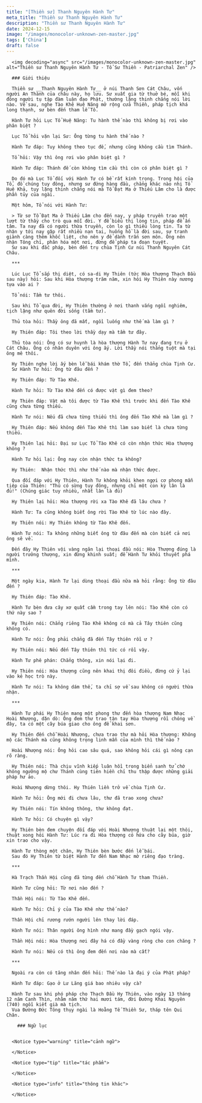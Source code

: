 ```yaml
---
title: "[Thiền sư] Thanh Nguyên Hành Tư"
meta_title: "Thiền sư Thanh Nguyên Hành Tư"
description: "Thiền sư Thanh Nguyên Hành Tư"
date: 2024-12-15
image: "/images/monocolor-unknown-zen-master.jpg"
tags: ['China']
draft: false
---
```


<div className="grid xl:grid-cols-8 lg:grid-cols-8 md:grid-cols-2 sm:grid-cols-2 xs:grid-cols-1 gap-8 bg-body dark:bg-darkmode-body">

  <div className="lg:col-span-3 md:col-span-1">

      <img decoding="async" src="/images/monocolor-unknown-zen-master.jpg" alt="Thiền sư Thanh Nguyên Hành Tư - Tổ Sư Thiền - Patriarchal Zen" />

      ### Giới thiệu

      Thiền sư __Thanh Nguyên Hành Tư__ ở núi Thanh Sơn Cát Châu, vốn người An Thành của châu này, họ lưu. Sư xuất gia từ thuở bé, mỗi khi đông người tụ tập đàm luận đạo Phật, thường lặng thinh chẳng nói lời nào. Về sau, nghe Tào Khê Huệ Năng mở rộng cửa Thiền, pháp tịch khá long thạnh, sư bèn đến tham lễ Tổ.

      Hành Tư hỏi Lục Tổ Huệ Năng: Tu hành thế nào thì không bị rơi vào phân biệt ?

      Lục Tổ hỏi vặn lại Sư: Ông từng tu hành thế nào ?

      Hành Tư đáp: Tuy không theo tục đế, nhưng cũng không cầu tìm Thánh.

      Tổ hỏi: Vậy thì ông rơi vào phân biệt gì ?

      Hành Tư đáp: Thánh đế còn không tìm cầu thì còn có phân biệt gì ?

      Do đó mà Lục Tổ đối với Hành Tư có bề rất kính trọng. Trong hội của Tổ, đồ chúng tuy đông, nhưng sư đứng hàng đầu, chẳng khác nào nhị Tổ Huệ Khả, tuy lặng thinh chẳng nói mà Tổ Đạt Ma ở Thiếu Lâm cho là được phần tủy của ngài.

      Một hôm, Tổ nói với Hành Tư:

      > Từ sơ Tổ Đạt Ma ở Thiếu Lâm cho đến nay, y pháp truyền trao một lượt từ thầy cho trò qua mỗi đời. Y để biểu thị lòng tin, pháp để ấn tâm. Ta nay đã có người thừa truyền, còn lo gì thiếu lòng tin. Ta từ nhận y tới nay gặp rất nhiều nạn tai, huống hồ là đời sau, sự tranh giành càng thêm khốc liệt, cho nên y để dành trấn sơn môn. Ông nên nhận Tông chỉ, phân hóa một nơi, đừng để pháp ta đoạn tuyệt.
      Sư sau khi đắc pháp, bèn đến trụ chùa Tịnh Cư núi Thanh Nguyên Cát Châu.

      ***

      Lúc Lục Tổ sắp thị diệt, có sa-di Hy Thiên (tức Hòa thượng Thạch Đầu sau này) hỏi: Sau khi Hòa thượng trăm năm, xin hỏi Hy Thiên này nương tựa vào ai ?

      Tổ nói: Tầm tư thôi.

      Sau khi Tổ qua đời, Hy Thiên thường ở nơi thanh vắng ngồi nghiêm, tịch lặng như quên đời sống (tầm tư).

      Thủ tòa hỏi: Thầy ông đã mất, ngồi luống như thế mà làm gì ?

      Hy Thiên đáp: Tôi theo lời thầy dạy mà tầm tư đây.

      Thủ tòa nói: Ông có sư huynh là hòa thượng Hành Tư nay đang trụ ở Cát Châu. Ông có nhân duyên với ông ấy. Lời thầy nói thẳng tuột mà tại ông mê thôi.

      Hy Thiên nghe lời ấy bèn lễ bái khám thờ Tổ, đến thẳng chùa Tịnh Cư.
      Sư Hành Tư hỏi: Ông từ đâu đến ?

      Hy Thiên đáp: Từ Tào Khê.

      Hành Tư hỏi: Từ Tào Khê đến có được vật gì đem theo?

      Hy Thiên đáp: Vật mà tôi được từ Tào Khê thì trước khi đến Tào Khê cũng chưa từng thiếu.

      Hành Tư nói: Nếu đã chưa từng thiếu thì ông đến Tào Khê mà làm gì ?

      Hy Thiên đáp: Nếu không đến Tào Khê thì làm sao biết là chưa từng thiếu.

      Hy Thiên lại hỏi: Đại sư Lục Tổ Tào Khê có còn nhận thức Hòa thượng không ?

      Hành Tư hỏi lại: Ông nay còn nhận thức ta không?

      Hy Thiên:  Nhận thức thì như thế nào mà nhận thức được.

      Qua đối đáp với Hy Thiên, Hành Tư không khỏi khen ngợi cơ phong mẫn tiệp của Thiên: "Thú có sừng tuy đông, nhưng chỉ một con kỳ lân là đủ!" (Chúng giác tuy nhiều, nhất lân là đủ)

      Hy Thiên lại hỏi: Hòa thượng rời xa Tào Khê đã lâu chưa ?

      Hành Tư: Ta cũng không biết ông rời Tào Khê từ lúc nào đây.

      Hy Thiên nói: Hy Thiên không từ Tào Khê đến.

      Hành Tư nói: Ta không những biết ông từ đâu đến mà còn biết cả nơi ông sẽ về.

      Đến đây Hy Thiên vội vàng ngăn lại thoại đầu nói: Hòa Thượng đúng là người trưởng thượng, xin đừng khinh suất; để Hành Tư khỏi thuyết phá mình.

      ***

      Một ngày kia, Hành Tư lại dùng thoại đầu nữa mà hỏi rằng: Ông từ đâu đến ?

      Hy Thiên đáp: Tào Khê.

      Hành Tư bèn đưa cây xơ quất cầm trong tay lên nói: Tào Khê còn có thứ này sao ?

      Hy Thiên nói: Chẳng riêng Tào Khê không có mà cả Tây thiên cũng không có.

      Hành Tư nói: Ông phải chẳng đã đến Tây thiên rồi ư ?

      Hy Thiên nói: Nếu đến Tây thiên thì tức có rồi vậy.

      Hành Tư phê phán: Chẳng thông, xin nói lại đi.

      Hy Thiên nói: Hòa thượng cũng nên khai thị đôi điều, đừng cứ ỷ lại vào kẻ học trò này.

      Hành Tư nói: Ta không dám thế, ta chỉ sợ về sau không có người thừa nhận.

      ***

      Hành Tư phái Hy Thiên mang một phong thư đến hòa thượng Nam Nhạc Hoài Nhượng, dặn dò: Ông đem thư trao tận tay Hòa thượng rồi chóng về đây, ta có một cây búa giao cho ông để khai sơn.

      Hy Thiên đến chỗ Hoài Nhượng, chưa trao thư mà hỏi Hòa thượng: Không mộ các Thánh mà cũng không trọng linh mẫn của mình thì thế nào ?

      Hoài Nhượng nói: Ông hỏi cao sâu quá, sao không hỏi cái gì nông cạn rõ ràng.

      Hy Thiên nói: Thà chịu vĩnh kiếp luân hồi trong biển sanh tử chớ không ngưỡng mộ chư Thánh cùng tiên hiền chỉ thu thập được những giải pháp hư ảo.

      Hoài Nhượng dừng thôi. Hy Thiên liền trở về chùa Tịnh Cư.

      Hành Tư hỏi: Ông mới đi chưa lâu, thư đã trao xong chưa?

      Hy Thiên nói: Tín không thông, thư không đạt.

      Hành Tư hỏi: Có chuyện gì vậy?

      Hy Thiên bèn đem chuyện đối đáp với Hoài Nhượng thuật lại một thôi, thuật xong hỏi Hành Tư: Lúc ra đi Hòa thượng có hứa cho cây búa, giờ xin trao cho vậy.

      Hành Tư thòng một chân, Hy Thiên bèn bước đến lễ bái.
      Sau đó Hy Thiên từ biệt Hành Tư đến Nam Nhạc mở riêng đạo tràng.

      ***

      Hà Trạch Thần Hội cũng đã từng đến chỗ Hành Tư tham Thiền.

      Hành Tư cũng hỏi: Từ nơi nào đến ?

      Thần Hội nói: Từ Tào Khê đến.

      Hành Tư hỏi: Chỉ ý của Tào Khê như thế nào?

      Thần Hội chỉ rương rướn người lên thay lời đáp.

      Hành Tư nói: Thân người ông hình như mang đầy gạch ngói vậy.

      Thần Hội nói: Hòa thượng nơi đây há có đầy vàng ròng cho con chăng ?

      Hành Tư nói: Nếu có thì ông đem đến nơi nào mà cất?

      ***

      Ngoài ra còn có tăng nhân đến hỏi: Thế nào là đại ý của Phật pháp?

      Hành Tư đáp: Gạo ở Lư Lăng giá bao nhiêu vậy cà?

      Hành Tư sau khi phó pháp cho Thạch Đầu Hy Thiên, vào ngày 13 tháng 12 năm Canh Thìn, nhằm năm thứ hai mươi tám, đời Đường Khai Nguyên (740) ngồi kiết già mà tịch.
      Vua Đường Đức Tông thụy ngài là Hoằng Tế Thiền Sư, tháp tên Qui Chân.

  </div>

  <div className="lg:col-span-5 md:col-span-1">

        ### Ngữ lục


      <Notice type="warning" title="cảnh ngữ">

      </Notice>

      <Notice type="tip" title="tác phẩm">

      </Notice>

      <Notice type="info" title="thông tin khác">

      </Notice>

  </div>
</div>
